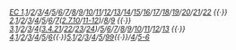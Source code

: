 <span style="font-size:90%">
''[[Template:EC 1|EC 1]].[[模板:醇氧化还原酶|1]]/[[Template:醛/酮氧化还原酶类|2]]/[[Template:CH-CH氧化还原酶|3]]/[[Template:CH-NH2氧化还原酶|4]]/[[Template:CH-NH氧化还原酶|5]]/[[Template:NADH或NADPH氧化还原酶|6]]/[[Template:含氮供体氧化还原酶|7]]/[[Template:硫氧化还原酶|8]]/[[Template:EC 1.9|9]]/[[Template:联苯酚家族氧化还原酶|10]]/[[Template:EC 1.11|11]]/[[Template:EC 1.12|12]]/[[Template:单加氧酶|13]]/[[Template:双加氧酶|14]]/[[Template:EC 1.15|15]]/[[Template:EC 1.16|16]]/[[Template:EC 1.17|17]]/[[Template:EC 1.18|18]]/[[Template:EC 1.19|19]]/[[Template:EC 1.20|20]]/[[Template:EC 1.21|21]]/[[Template:EC 1.22|22]]
{{·}}
[[Template:EC 2|2]].[[Template:一碳转移酶类|1]]/[[Template:醛-酮转移酶类|2]]/[[Template:酰基转移酶|3]]/[[Template:糖基转移酶|4]]/[[Template:烷基与芳基转移酶|5]]/[[Template:含氮基团转移酶类|6]]/[[Template:激酶|7]]([[Template:酪氨酸激酶类|2.7.10]]/[[Template:丝氨酸/苏氨酸特异性蛋白激酶类|11-12]])/[[Template:含硫基团转移酶类|8]]/[[Template:EC 2.9|9]]
{{·}}
[[Template:EC 3|3]].[[Template:EC 3.1|1]]/[[Template:糖水解酶类|2]]/[[Template:醚键水解酶|3]]/[[Template:蛋白酶|4]]([[Template:丝氨酸内肽酶类|3.4.21]]/[[Template:半胱氨酸蛋白酶类|22]]/[[Template:天冬氨酸蛋白酶类|23]]/[[Template:金属内肽酶类|24]])/[[Template:碳-氮非肽水解酶|5]]/[[Template:EC 3.6|6]]/[[Template:EC 3.7|7]]/[[Template:EC 3.8|8]]/[[Template:EC 3.9|9]]/[[Template:EC 3.10|10]]/[[Template:EC 3.11|11]]/[[Template:EC 3.12|12]]/[[Template:EC 3.13|13]]
{{·}}
[[Template:EC 4|4]].[[Template:碳-碳裂合酶|1]]/[[Template:EC 4.2|2]]/[[Template:碳-氮裂合酶|3]]/[[Template:EC 4.4|4]]/[[Template:EC 4.5|5]]/[[Template:EC 4.6|6]]{{·}}[[Template:EC 5|5]].[[Template:EC 5.1|1]]/[[Template:顺反异构酶类|2]]/[[Template:分子内氧化还原酶类|3]]/[[Template:变位酶|4]]/[[Template:Intramolecular Lyases|5]]/[[Template:Topoisomerases|99]]{{·}}{{tsl|en|Template:Ligases CO CS and CN||6.1-3}}/[[Template:碳-碳连接酶|4]]/[[Template:Phosphoric ester and nitrogen-metal ligases|5-6]]''</span><noinclude>

</noinclude>
